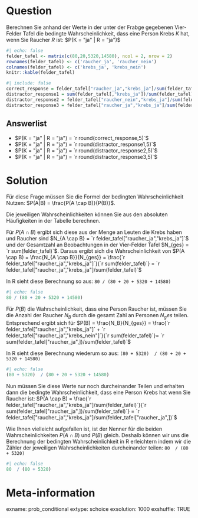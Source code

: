 Question
=======
Berechnen Sie anhand der Werte in der unter der Frabge gegebenen Vier-Felder Tafel die bedingte Wahrscheinlichkeit, dass eine Person Krebs $K$ hat, wenn Sie Raucher $R$ ist: $P(K = "ja" | R = "ja")$

```r
#| echo: false
felder_tafel <- matrix(c(80,20,5320,14580), ncol = 2, nrow = 2)
rownames(felder_tafel) <- c('raucher_ja', 'raucher_nein')
colnames(felder_tafel) <- c('krebs_ja', 'krebs_nein')
knitr::kable(felder_tafel)
```

```r
#| include: false
correct_response = felder_tafel["raucher_ja","krebs_ja"]/sum(felder_tafel["raucher_ja",])
distractor_response1 = sum(felder_tafel[,"krebs_ja"])/sum(felder_tafel)
distractor_response2 = felder_tafel["raucher_nein","krebs_ja"]/sum(felder_tafel["raucher_nein",])
distractor_response3 = felder_tafel["raucher_ja","krebs_ja"]/sum(felder_tafel[,"krebs_ja"])
```


Answerlist
--------
* $P(K = "ja" | R = "ja") = `r round(correct_response,5)`$
* $P(K = "ja" | R = "ja") = `r round(distractor_response1,5)`$
* $P(K = "ja" | R = "ja") = `r round(distractor_response2,5)`$
* $P(K = "ja" | R = "ja") = `r round(distractor_response3,5)`$

Solution
========
Für diese Frage müssen Sie die Formel der bedingten Wahrscheinlichkeit Nutzen: $P(A|B) = \frac{P(A \cap B)}{P(B)}$. 

Die jeweiligen Wahrscheinlichkeiten können Sie aus den absoluten Häufigkeiten in der Tabelle berechnen. 

Für $P(A \cap B)$ ergibt sich diese aus der Menge an Leuten die Krebs haben und Raucher sind $N_{A \cap B} = `r felder_tafel["raucher_ja","krebs_ja"]`$ und der Gesamtzahl an Beobachtungen in der Vier-Felder Tafel $N_{ges} = `r sum(felder_tafel)`$. Daraus ergibt sich die Wahrscheinlichkeit von $P(A \cap B) = \frac{N_{A \cap B}}{N_{ges}} = \frac{`r felder_tafel["raucher_ja","krebs_ja"]`}{`r sum(felder_tafel)`} = `r felder_tafel["raucher_ja","krebs_ja"]/sum(felder_tafel)`$

In R sieht diese Berechnung so aus: `80 / (80 + 20 + 5320 + 14580)`

```r
#| echo: false
80 / (80 + 20 + 5320 + 14580)
```

Für $P(B)$ die Wahrscheinlichkeit, dass eine Person Raucher ist, müssen Sie die Anzahl der Raucher $N_B$ durch die gesamt Zahl an Personen $N_ges$ teilen. Entsprechend ergibt sich für $P(B) = \frac{N_B}{N_{ges}} = \frac{`r felder_tafel["raucher_ja","krebs_ja"]` + `r felder_tafel["raucher_ja","krebs_nein"]`}{`r sum(felder_tafel)`}= `r sum(felder_tafel["raucher_ja",])/sum(felder_tafel)`$

In R sieht diese Berechnung wiederum so aus: `(80 + 5320)  / (80 + 20 + 5320 + 14580)`

```r
#| echo: false
(80 + 5320)  / (80 + 20 + 5320 + 14580)
```

Nun müssen Sie diese Werte nur noch durcheinander Teilen und erhalten dann die bedingte Wahrscheinlichkeit, dass eine Person Krebs hat wenn Sie Raucher ist: $P(A \cap B) = \frac{`r felder_tafel["raucher_ja","krebs_ja"]/sum(felder_tafel)`}{`r sum(felder_tafel["raucher_ja",])/sum(felder_tafel)`} = `r felder_tafel["raucher_ja","krebs_ja"]/sum(felder_tafel["raucher_ja",])`$

Wie Ihnen vielleicht aufgefallen ist, ist der Nenner für die beiden Wahrscheinlichkeiten $P(A \cap B)$ und $P(B)$ gleich. Deshalb können wir uns die Berechnung der bedingten Wahrscheinlichkeit in R erleichtern indem wir die Zähler der jeweiligen Wahrscheinlichkeiten durcheinander teilen: `80  / (80 + 5320)`

```r
#| echo: false
80  / (80 + 5320)
```

Meta-information
=========
exname: prob_conditional 
extype: schoice 
exsolution: 1000
exshuffle: TRUE
